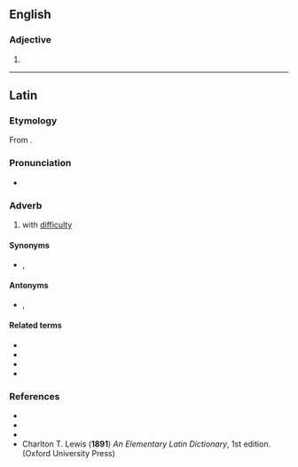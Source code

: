 ==English==

===Adjective===
{{head|en|comparative adjective}}

# {{en-comparative of|difficult}}

----

==Latin==

===Etymology===
From {{m|la|difficilis||difficult, troublesome}}.

===Pronunciation===
* {{la-IPA|difficulter}}

===Adverb===
{{la-adv|difficulter}}

# with [[difficulty]]

====Synonyms====
* {{sense|with difficulty}} {{l|la|difficilē}}, {{l|la|difficiliter}}

====Antonyms====
* {{sense|with difficulty}} {{l|la|faciliter}}, {{l|la|facile}}

====Related terms====
* {{l|la|difficilē}}
* {{l|la|difficilis}}
* {{l|la|difficiliter}}
* {{l|la|difficultās}}

===References===
* {{R:L&S}}
* {{R:Elementary Lewis}}
* {{R:Gaffiot}}
* Charlton T. Lewis ('''1891''') ''An Elementary Latin Dictionary'', 1st edition. (Oxford University Press)